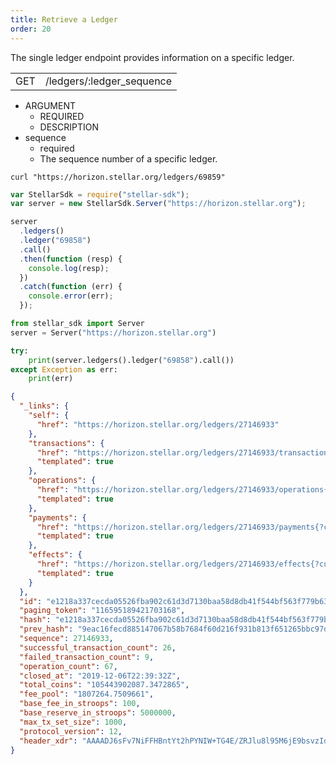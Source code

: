 ```yaml
---
title: Retrieve a Ledger
order: 20
---
```



The single ledger endpoint provides information on a specific ledger.

<Endpoint>

|     |                           |
| --- | ------------------------- |
| GET | /ledgers/:ledger_sequence |

</Endpoint>

<AttributeTable>

- ARGUMENT
  - REQUIRED
  - DESCRIPTION
- sequence
  - required
  - The sequence number of a specific ledger.

</AttributeTable>

<CodeExample title="Example Request">

```curl
curl "https://horizon.stellar.org/ledgers/69859"
```

```js
var StellarSdk = require("stellar-sdk");
var server = new StellarSdk.Server("https://horizon.stellar.org");

server
  .ledgers()
  .ledger("69858")
  .call()
  .then(function (resp) {
    console.log(resp);
  })
  .catch(function (err) {
    console.error(err);
  });
```
  
```python
from stellar_sdk import Server
server = Server("https://horizon.stellar.org")

try:
    print(server.ledgers().ledger("69858").call())
except Exception as err:
    print(err)
```

</CodeExample>

<ExampleResponse title="Example Response">

```json
{
  "_links": {
    "self": {
      "href": "https://horizon.stellar.org/ledgers/27146933"
    },
    "transactions": {
      "href": "https://horizon.stellar.org/ledgers/27146933/transactions{?cursor,limit,order}",
      "templated": true
    },
    "operations": {
      "href": "https://horizon.stellar.org/ledgers/27146933/operations{?cursor,limit,order}",
      "templated": true
    },
    "payments": {
      "href": "https://horizon.stellar.org/ledgers/27146933/payments{?cursor,limit,order}",
      "templated": true
    },
    "effects": {
      "href": "https://horizon.stellar.org/ledgers/27146933/effects{?cursor,limit,order}",
      "templated": true
    }
  },
  "id": "e1218a337cecda05526fba902c61d3d7130baa58d8db41f544bf563f779b6329",
  "paging_token": "116595189421703168",
  "hash": "e1218a337cecda05526fba902c61d3d7130baa58d8db41f544bf563f779b6329",
  "prev_hash": "9eac16fecd885147067b58b7684f60d216f931b813f651265bbc97de4cea313d",
  "sequence": 27146933,
  "successful_transaction_count": 26,
  "failed_transaction_count": 9,
  "operation_count": 67,
  "closed_at": "2019-12-06T22:39:32Z",
  "total_coins": "105443902087.3472865",
  "fee_pool": "1807264.7509661",
  "base_fee_in_stroops": 100,
  "base_reserve_in_stroops": 5000000,
  "max_tx_set_size": 1000,
  "protocol_version": 12,
  "header_xdr": "AAAADJ6sFv7NiFFHBntYt2hPYNIW+TG4E/ZRJlu8l95M6jE9bsvzId+Gtul2mNMW4UZQ+KqSb/nbN8F1CTxAfQsyUy8AAAAAXerYpAAAAAAAAAAAXQNpS8daKGZUeY5quYUcIiJZBMB7LiLsZJsEx9qw79fx99Bu/lk+sIePNUNcuOC2euthzfhLuWJ1nZBuoQFDjgGeOrUOoh6z7HlbYQAAEG/dvCadAAABFgAAAAAIOwAqAAAAZABMS0AAAAPooSNtHXJNJKKWlBtgkAM1LBxzlzYjIlS0xwpjP+uCi76fQj59wgTy0+xtx7O1qTb+W6zcI2zWZnrUU/8v8RZHFBfoo20QYKh95+wWr348yZAexZpdrjhyCxbChxlVTZOX6nZfIgcYBMnZRkOTCLdPO76yeqpDhqu9KrPe3YPTO3wAAAAA"
}
```

</ExampleResponse>
